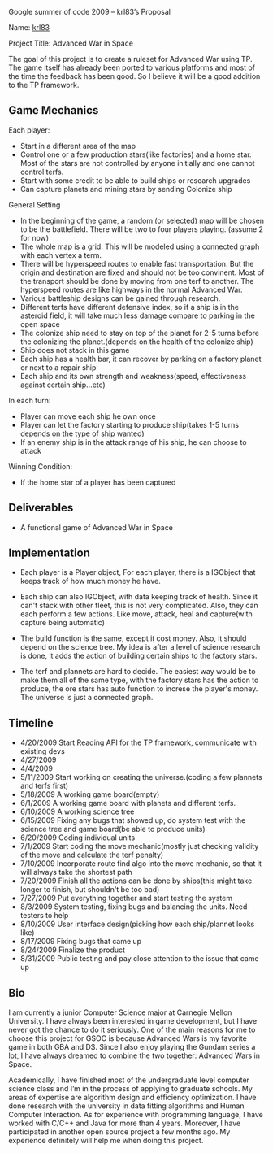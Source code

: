 Google summer of code 2009 – krl83’s Proposal

Name: [[user:krl83|krl83]] 

Project Title: Advanced War in Space

The goal of this project is to create a ruleset for Advanced War using TP. The game itself has already been ported to various platforms and most of the time the feedback has been good. So I believe it will be a good addition to the TP framework.

==Game Mechanics==

Each player:
* Start in a different area of the map 
* Control one or a few production stars(like factories) and a home star. Most of the stars are not controlled by anyone initially and one cannot control terfs.
* Start with some credit to be able to build ships or research upgrades
* Can capture planets and mining stars by sending Colonize ship

General Setting
* In the beginning of the game, a random (or selected) map will be chosen to be the battlefield. There will be two to four players playing. (assume 2 for now)
* The whole map is a grid. This will be modeled using a connected graph with each vertex a term.
* There will be hyperspeed routes to enable fast transportation. But the origin and destination are fixed and should not be too convinent. Most of the transport should be done by moving from one terf to another. The hyperspeed routes are like highways in the normal Advanced War.
* Various battleship designs can be gained through research.
* Different terfs have different defensive index, so if a ship is in the asteroid field, it will take much less damage compare to parking in the open space
* The colonize ship need to stay on top of the planet for 2-5 turns before the colonizing the planet.(depends on the health of the colonize ship)
* Ship does not stack in this game
* Each ship has a health bar, it can recover by parking on a factory planet or next to a repair ship
* Each ship and its own strength and weakness(speed, effectiveness against certain ship…etc)

In each turn:
* Player can move each ship he own once
* Player can let the factory starting to produce ship(takes 1-5 turns depends on the type of ship wanted)
* If an enemy ship is in the attack range of his ship, he can choose to attack

Winning Condition: 
* If the home star of a player has been captured

==Deliverables==
* A functional game of Advanced War in Space

==Implementation==

* Each player is a Player object, For each player, there is a IGObject that keeps track of how much money he have.

* Each ship can also IGObject, with data keeping track of health. Since it can't stack with other fleet, this is not very complicated. Also, they can each perform a few actions. Like move, attack, heal and capture(with capture being automatic)

* The build function is the same, except it cost money. Also, it should depend on the science tree. My idea is after a level of science research is done, it adds the action of building certain ships to the factory stars.

* The terf and plannets are hard to decide. The easiest way would be to make them all of the same type, with the factory stars has the action to produce, the ore stars has auto function to increse the player's money. The universe is just a connected graph.

==Timeline==
* 4/20/2009 Start Reading API for the TP framework, communicate with existing devs
* 4/27/2009
* 4/4/2009
* 5/11/2009 Start working on creating the universe.(coding a few plannets and terfs first)
* 5/18/2009 A working game board(empty)
* 6/1/2009 A working game board with planets and different terfs.
* 6/10/2009 A working science tree
* 6/15/2009 Fixing any bugs that showed up, do system test with the science tree and game board(be able to produce units)
* 6/20/2009 Coding individual units
* 7/1/2009 Start coding the move mechanic(mostly just checking validity of the move and calculate the terf penalty)
* 7/10/2009 Incorporate route find algo into the move mechanic, so that it will always take the shortest path
* 7/20/2009 Finish all the actions can be done by ships(this might take longer to finish, but shouldn't be too bad)
* 7/27/2009 Put everything together and start testing the system
* 8/3/2009 System testing, fixing bugs and balancing the units. Need testers to help
* 8/10/2009 User interface design(picking how each ship/plannet looks like)
* 8/17/2009 Fixing bugs that came up
* 8/24/2009 Finalize the product
* 8/31/2009 Public testing and pay close attention to the issue that came up

		
==Bio==
I am currently a junior Computer Science major at Carnegie Mellon University. I have always been interested in game development, but I have never got the chance to do it seriously. One of the main reasons for me to choose this project for GSOC is because Advanced Wars is my favorite game in both GBA and DS. Since I also enjoy playing the Gundam series a lot, I have always dreamed to combine the two together: Advanced Wars in Space. 

Academically, I have finished most of the undergraduate level computer science class and I’m in the process of applying to graduate schools. My areas of expertise are algorithm design and efficiency optimization. I have done research with the university in data fitting algorithms and Human Computer Interaction. As for experience with programming language, I have worked with C/C++ and Java for more than 4 years. Moreover, I have participated in another open source project a few months ago. My experience definitely will help me when doing this project.